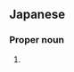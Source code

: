 ==Japanese==
{{ja-kanjitab|合|田}}

===Proper noun===
{{ja-pos|ごうだ|proper}}

# {{surname|lang=ja|sort=こうた}}